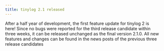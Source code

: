 ```yaml
---
title: tinylog 2.1 released
---
```


After a half year of development, the first feature update for tinylog 2 is here! Since no bugs were reported for the third release candidate within three weeks, it can be released unchanged as the final version 2.1.0. All new features and changes can be found in the news posts of the previous three release candidates
